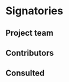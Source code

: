 # Signatories
<!-- 
This section provides the ISC with a view of the support received from
the community for a proposal. Acceptance isn't predicated on
popularity but community acceptance is important.  Willingness to
accept outside input is also a good marker for project delivery.

An optional section would be for R-Core signatories where changes to R
are proposed.
-->

## Project team
<!-- 
Who are the people responsible for actually delivering the project if
the proposal gets accepted and are already signed up and rearing to
go?
-->

## Contributors
<!-- 
Who are the people who have actively helped with this proposal but
won't necessarily be on the core project team later?
-->

## Consulted
<!-- 
Who has been given the opportunity to provide feedback on the
proposal? This should include any R Consortium & ISC members who the
proposal has been discussed with.
-->

